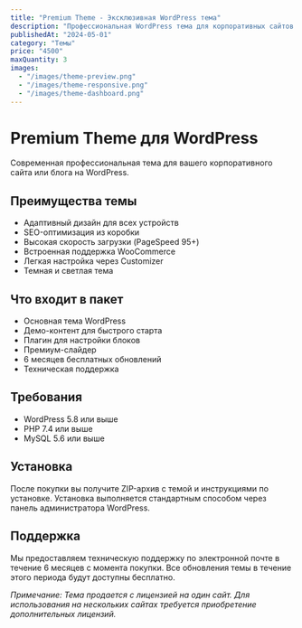 ```yaml
---
title: "Premium Theme - Эксклюзивная WordPress тема"
description: "Профессиональная WordPress тема для корпоративных сайтов и блогов"
publishedAt: "2024-05-01"
category: "Темы"
price: "4500"
maxQuantity: 3
images:
  - "/images/theme-preview.png"
  - "/images/theme-responsive.png"
  - "/images/theme-dashboard.png"
---
```


# Premium Theme для WordPress

Современная профессиональная тема для вашего корпоративного сайта или блога на WordPress.

## Преимущества темы

- Адаптивный дизайн для всех устройств
- SEO-оптимизация из коробки
- Высокая скорость загрузки (PageSpeed 95+)
- Встроенная поддержка WooCommerce
- Легкая настройка через Customizer
- Темная и светлая тема

## Что входит в пакет

- Основная тема WordPress
- Демо-контент для быстрого старта
- Плагин для настройки блоков
- Премиум-слайдер
- 6 месяцев бесплатных обновлений
- Техническая поддержка

## Требования

- WordPress 5.8 или выше
- PHP 7.4 или выше
- MySQL 5.6 или выше

## Установка

После покупки вы получите ZIP-архив с темой и инструкциями по установке. Установка выполняется стандартным способом через панель администратора WordPress.

## Поддержка

Мы предоставляем техническую поддержку по электронной почте в течение 6 месяцев с момента покупки. Все обновления темы в течение этого периода будут доступны бесплатно.

*Примечание: Тема продается с лицензией на один сайт. Для использования на нескольких сайтах требуется приобретение дополнительных лицензий.* 